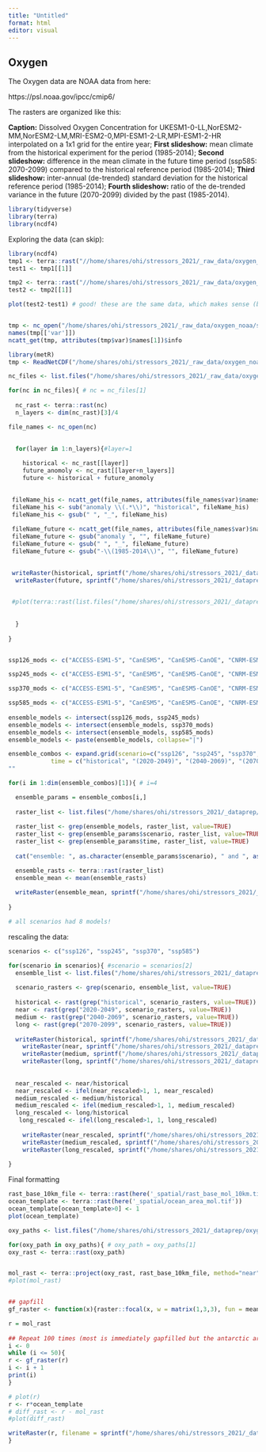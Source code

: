 ```yaml
---
title: "Untitled"
format: html
editor: visual
---
```


## Oxygen

The Oxygen data are NOAA data from here:

https://psl.noaa.gov/ipcc/cmip6/

The rasters are organized like this:

**Caption:** Dissolved Oxygen Concentration for UKESM1-0-LL,NorESM2-MM,NorESM2-LM,MRI-ESM2-0,MPI-ESM1-2-LR,MPI-ESM1-2-HR interpolated on a 1x1 grid for the entire year; **First slideshow:** mean climate from the historical experiment for the period (1985-2014); **Second slideshow:** difference in the mean climate in the future time period (ssp585: 2070-2099) compared to the historical reference period (1985-2014); **Third slideshow:** inter-annual (de-trended) standard deviation for the historical reference period (1985-2014); **Fourth slideshow:** ratio of the de-trended variance in the future (2070-2099) divided by the past (1985-2014).

```r
library(tidyverse)
library(terra)
library(ncdf4)
```

Exploring the data (can skip):

```r
library(ncdf4)
tmp1 <- terra::rast("//home/shares/ohi/stressors_2021/_raw_data/oxygen_noaa/surface/surface-oxygen_ssp126_2020-2049_v1.nc")
test1 <- tmp1[[1]]

tmp2 <- terra::rast("//home/shares/ohi/stressors_2021/_raw_data/oxygen_noaa/surface/surface-oxygen_ssp126_2020-2049_v1.nc")
test2 <- tmp2[[1]]

plot(test2-test1) # good! these are the same data, which makes sense (but I wanted to check)


tmp <- nc_open("/home/shares/ohi/stressors_2021/_raw_data/oxygen_noaa/surface/surface-oxygen_ssp126_2020-2049_v1.nc")
names(tmp[['var']])
ncatt_get(tmp, attributes(tmp$var)$names[1])$info

library(metR)
tmp <- ReadNetCDF("/home/shares/ohi/stressors_2021/_raw_data/oxygen_noaa/surface/surface-oxygen_ssp126_2020-2049_v1.nc")

```

```r

nc_files <- list.files("/home/shares/ohi/stressors_2021/_raw_data/oxygen_noaa/surface/", full=TRUE)

for(nc in nc_files){ # nc = nc_files[1]
  
  nc_rast <- terra::rast(nc)
  n_layers <- dim(nc_rast)[3]/4

file_names <- nc_open(nc)

    
  for(layer in 1:n_layers){#layer=1
    
    historical <- nc_rast[[layer]]
    future_anomoly <- nc_rast[[layer+n_layers]]
    future <- historical + future_anomoly
  

 fileName_his <- ncatt_get(file_names, attributes(file_names$var)$names[layer+n_layers])$info
 fileName_his <- sub("anomaly \\(.*\\)", "historical", fileName_his)
 fileName_his <- gsub(" ", "_", fileName_his)
 
 fileName_future <- ncatt_get(file_names, attributes(file_names$var)$names[layer+n_layers])$info
 fileName_future <- gsub("anomaly ", "", fileName_future)
 fileName_future <- gsub(" ", "_", fileName_future)
 fileName_future <- gsub("-\\(1985-2014\\)", "", fileName_future)

  
 writeRaster(historical, sprintf("/home/shares/ohi/stressors_2021/_dataprep/oxygen/surface/extracted/%s.tif", fileName_his), overwrite=TRUE)
  writeRaster(future, sprintf("/home/shares/ohi/stressors_2021/_dataprep/oxygen/surface/extracted/%s.tif", fileName_future), overwrite=TRUE)

 
 #plot(terra::rast(list.files("/home/shares/ohi/stressors_2021/_dataprep/oxygen/surface", full=TRUE)[1]))
 
 
  }
  
}



```

```r

ssp126_mods <- c("ACCESS-ESM1-5", "CanESM5", "CanESM5-CanOE", "CNRM-ESM2-1", "GFDL-ESM4", "MPI-ESM1-2-HR", "UKESM1-0-LL", "MPI-ESM1-2-LR")

ssp245_mods <- c("ACCESS-ESM1-5", "CanESM5", "CanESM5-CanOE", "CNRM-ESM2-1", "GFDL-CM4", "GFDL-ESM4", "UKESM1-0-LL", "MPI-ESM1-2-LR", "MPI-ESM1-2-HR")

ssp370_mods <- c("ACCESS-ESM1-5", "CanESM5", "CanESM5-CanOE", "CNRM-ESM2-1", "GFDL-ESM4", "MPI-ESM1-2-HR", "UKESM1-0-LL", "NorESM2-MM", "NorESM2-LM", "MPI-ESM1-2-LR")

ssp585_mods <- c("ACCESS-ESM1-5", "CanESM5", "CanESM5-CanOE", "CNRM-ESM2-1", "GFDL-CM4", "GFDL-ESM4", "UKESM1-0-LL", "NorESM2-MM", "NorESM2-LM", "MRI-ESM2-0", "MPI-ESM1-2-LR", "MPI-ESM1-2-HR")
                 
ensemble_models <- intersect(ssp126_mods, ssp245_mods)
ensemble_models <- intersect(ensemble_models, ssp370_mods)
ensemble_models <- intersect(ensemble_models, ssp585_mods)
ensemble_models <- paste(ensemble_models, collapse="|")

ensemble_combos <- expand.grid(scenario=c("ssp126", "ssp245", "ssp370", "ssp585"),
            time = c("historical", "(2020-2049)", "(2040-2069)", "(2070-2099)"))
""
```

```r


for(i in 1:dim(ensemble_combos)[1]){ # i=4

  ensemble_params = ensemble_combos[i,]
  
  raster_list <- list.files("/home/shares/ohi/stressors_2021/_dataprep/oxygen/surface/extracted", full=TRUE)
  
  raster_list <- grep(ensemble_models, raster_list, value=TRUE)
  raster_list <- grep(ensemble_params$scenario, raster_list, value=TRUE)
  raster_list <- grep(ensemble_params$time, raster_list, value=TRUE)
  
  cat("ensemble: ", as.character(ensemble_params$scenario), " and ", as.character(ensemble_params$time), " has N = ", length(raster_list), "\n")

  ensemble_rasts <- terra::rast(raster_list)  
  ensemble_mean <- mean(ensemble_rasts)
  
  writeRaster(ensemble_mean, sprintf("/home/shares/ohi/stressors_2021/_dataprep/oxygen/surface/ensembles/surface-oxygen_%s_%s.tif", as.character(ensemble_params$scenario), as.character(ensemble_params$time)), overwrite=TRUE)
  
}

# all scenarios had 8 models!

```

rescaling the data:

```r


scenarios <- c("ssp126", "ssp245", "ssp370", "ssp585")

for(scenario in scenarios){ #scenario = scenarios[2]
  ensemble_list <- list.files("/home/shares/ohi/stressors_2021/_dataprep/oxygen/surface/ensembles", full=TRUE)
  
  scenario_rasters <- grep(scenario, ensemble_list, value=TRUE)
  
  historical <- rast(grep("historical", scenario_rasters, value=TRUE))
  near <- rast(grep("2020-2049", scenario_rasters, value=TRUE))
  medium <- rast(grep("2040-2069", scenario_rasters, value=TRUE))
  long <- rast(grep("2070-2099", scenario_rasters, value=TRUE))
  
  writeRaster(historical, sprintf("/home/shares/ohi/stressors_2021/_dataprep/oxygen/surface/raw/surface_oxygen_raw_%s_current.tif", scenario), overwrite=TRUE)
    writeRaster(near, sprintf("/home/shares/ohi/stressors_2021/_dataprep/oxygen/surface/raw/surface_oxygen_raw_%s_near-term.tif", scenario), overwrite=TRUE)
    writeRaster(medium, sprintf("/home/shares/ohi/stressors_2021/_dataprep/oxygen/surface/raw/surface_oxygen_raw_%s_medium-term.tif", scenario), overwrite=TRUE)
    writeRaster(long, sprintf("/home/shares/ohi/stressors_2021/_dataprep/oxygen/surface/raw/surface_oxygen_raw_%s_long-term.tif", scenario), overwrite=TRUE)
    
      
  near_rescaled <- near/historical
  near_rescaled <- ifel(near_rescaled>1, 1, near_rescaled)
  medium_rescaled <- medium/historical
  medium_rescaled <- ifel(medium_rescaled>1, 1, medium_rescaled)
  long_rescaled <- long/historical
   long_rescaled <- ifel(long_rescaled>1, 1, long_rescaled)  
   
    writeRaster(near_rescaled, sprintf("/home/shares/ohi/stressors_2021/_dataprep/oxygen/surface/raw_rescaled/surface_oxygen_rescaled_%s_near-term.tif", scenario), overwrite=TRUE)
    writeRaster(medium_rescaled, sprintf("/home/shares/ohi/stressors_2021/_dataprep/oxygen/surface/raw_rescaled/surface_oxygen_rescaled_%s_medium-term.tif", scenario), overwrite=TRUE)
    writeRaster(long_rescaled, sprintf("/home/shares/ohi/stressors_2021/_dataprep/oxygen/surface/raw_rescaled/surface_oxygen_rescaled_%s_long-term.tif", scenario), overwrite=TRUE)   
   
}
```

Final formatting

```r
rast_base_10km_file <- terra::rast(here('_spatial/rast_base_mol_10km.tif'))
ocean_template <- terra::rast(here('_spatial/ocean_area_mol.tif'))
ocean_template[ocean_template>0] <- 1
plot(ocean_template)

oxy_paths <- list.files("/home/shares/ohi/stressors_2021/_dataprep/oxygen/surface/raw_rescaled", full=TRUE)

for(oxy_path in oxy_paths){ # oxy_path = oxy_paths[1]
oxy_rast <- terra::rast(oxy_path)


mol_rast <- terra::project(oxy_rast, rast_base_10km_file, method="near", over=TRUE)
#plot(mol_rast)


## gapfill
gf_raster <- function(x){raster::focal(x, w = matrix(1,3,3), fun = mean, na.rm=TRUE, na.policy="only")}

r = mol_rast
  
## Repeat 100 times (most is immediately gapfilled but the antarctic area was persistent)
i <- 0
while (i <= 50){
r <- gf_raster(r)
i <- i + 1
print(i)
}

# plot(r)
r <- r*ocean_template
# diff_rast <- r - mol_rast
#plot(diff_rast)

writeRaster(r, filename = sprintf("/home/shares/ohi/stressors_2021/_dataprep/oxygen/surface/raw_rescaled_mol/%s", basename(oxy_path)), overwrite = TRUE)
}

```
